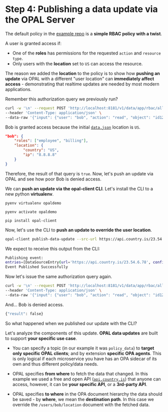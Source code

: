 # Step 4: Publishing a data update via the OPAL Server

The default policy in the [example repo](https://github.com/permitio/opal-example-policy-repo) is a **simple RBAC policy with a twist**.

A user is granted access if:

- One of the **roles** has permissions for the requested `action` and `resource type`.
- Only users with the **location** set to `US` can access the resource.

The reason we added the **location** to the policy is to show how **pushing an update** via OPAL with a different
"user location" can **immediately affect access** - demonstrating that realtime updates are needed by most modern applications.

Remember this authorization query we previously run?

```bash
curl -w '\n' --request POST 'http://localhost:8181/v1/data/app/rbac/allow' \
--header 'Content-Type: application/json' \
--data-raw '{"input": {"user": "bob", "action": "read", "object": "id123", "type": "finance"}}'
```

Bob is granted access because the initial [`data.json`](https://github.com/permitio/opal-example-policy-repo/blob/master/data.json#L13) location is `US`.

```json {3,4}
"bob": {
    "roles": ["employee", "billing"],
    "location": {
        "country": "US",
        "ip": "8.8.8.8"
    }
}
```

Therefore, the result of that query is `true`. Now, let's push an update via OPAL and see how poor Bob is denied access.

We can **push an update via the opal-client CLI**. Let's install the CLI to a new python **virtualenv**.

```
pyenv virtualenv opaldemo

pyenv activate opaldemo

pip install opal-client
```

Now, let's use the CLI to **push an update to override the user location**.

```bash
opal-client publish-data-update --src-url https://api.country.is/23.54.6.78 -t policy_data --dst-path /users/bob/location
```

We expect to receive this output from the CLI:

```bash
Publishing event:
entries=[DataSourceEntry(url='https://api.country.is/23.54.6.78', config={}, topics=['policy_data'], dst_path='/users/bob/location', save_method='PUT')] reason=''
Event Published Successfully
```

Now let's issue the same authorization query again.

```bash
curl -w '\n' --request POST 'http://localhost:8181/v1/data/app/rbac/allow' \
--header 'Content-Type: application/json' \
--data-raw '{"input": {"user": "bob", "action": "read", "object": "id123", "type": "finance"}}'
```

And... Bob is denied access.

```bash
{"result": false}
```

So what happened when we published our update with the CLI?

Let's analyze the components of this update. **OPAL data updates** are built to support **your specific use case**.

- You can specify a topic (in our example it was `policy_data`) to **target only specific OPAL clients**; and by extension **specific OPA agents**.
  This is only logical if each microservice you have has an OPA sidecar of its own and thus different policy/data needs.

- OPAL specifies **from where** to fetch the data that changed. In this example we used a free and open API ([`api.country.is`](api.country.is))
  that anyone can access, however, it can be **your specific API**, or a **3rd-party API**.

- OPAL specifies **to where** in the OPA document hierarchy the data should be saved - by **where**, we mean the **destination path**.
  In this case we override the `/users/bob/location` document with the fetched data.
